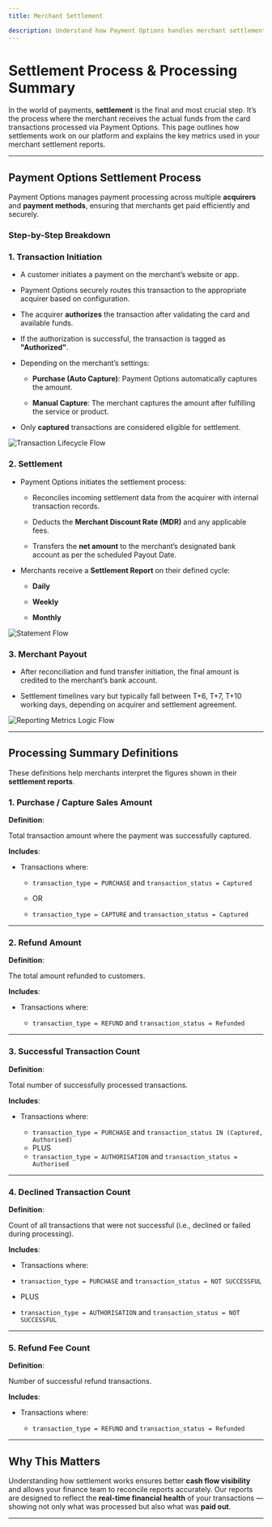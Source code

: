 ```yaml
---
title: Merchant Settlement

description: Understand how Payment Options handles merchant settlements and how to interpret your settlement reports.
---
```


# Settlement Process & Processing Summary

In the world of payments, **settlement** is the final and most crucial step. It’s the process where the merchant receives the actual funds from the card transactions processed via Payment Options. This page outlines how settlements work on our platform and explains the key metrics used in your merchant settlement reports.

---

## Payment Options Settlement Process

Payment Options manages payment processing across multiple **acquirers** and **payment methods**, ensuring that merchants get paid efficiently and securely.

### Step-by-Step Breakdown

### 1. **Transaction Initiation**

- A customer initiates a payment on the merchant’s website or app.

- Payment Options securely routes this transaction to the appropriate acquirer based on configuration.

- The acquirer **authorizes** the transaction after validating the card and available funds.

- If the authorization is successful, the transaction is tagged as **"Authorized"**.

- Depending on the merchant’s settings:

  - **Purchase (Auto Capture)**: Payment Options automatically captures the amount.

  - **Manual Capture**: The merchant captures the amount after fulfilling the service or product.

- Only **captured** transactions are considered eligible for settlement.

![Transaction Lifecycle Flow](/images/flows-msettlement-04.svg)



### 2. **Settlement**

- Payment Options initiates the settlement process:

  - Reconciles incoming settlement data from the acquirer with internal transaction records.

  - Deducts the **Merchant Discount Rate (MDR)** and any applicable fees.

  - Transfers the **net amount** to the merchant’s designated bank account as per the scheduled Payout Date.

- Merchants receive a **Settlement Report** on their defined cycle:

  - **Daily**

  - **Weekly**

  - **Monthly**

![Statement Flow](/images/flows-msettlement-05.svg)



### 3. **Merchant Payout**

- After reconciliation and fund transfer initiation, the final amount is credited to the merchant’s bank account.

- Settlement timelines vary but typically fall between T+6, T+7, T+10 working days, depending on acquirer and settlement agreement.


![Reporting Metrics Logic Flow](/images/flows-msettlement-06.svg)


---

## Processing Summary Definitions

These definitions help merchants interpret the figures shown in their **settlement reports**.

### 1. **Purchase / Capture Sales Amount**

**Definition**:  

Total transaction amount where the payment was successfully captured.

**Includes**:

- Transactions where:

  - `transaction_type = PURCHASE` and `transaction_status = Captured`

  - OR

  - `transaction_type = CAPTURE` and `transaction_status = Captured`

---

### 2. **Refund Amount**

**Definition**:  

The total amount refunded to customers.

**Includes**:

- Transactions where:

  - `transaction_type = REFUND` and `transaction_status = Refunded`

---

### 3. **Successful Transaction Count**

**Definition**:  

Total number of successfully processed transactions.

**Includes**:

- Transactions where:

  - `transaction_type = PURCHASE` and `transaction_status IN (Captured, Authorised)`
  - PLUS
  - `transaction_type = AUTHORISATION` and `transaction_status = Authorised`

---

### 4. **Declined Transaction Count**

**Definition**:  

Count of all transactions that were not successful (i.e., declined or failed during processing).

**Includes**:

- Transactions where:

- `transaction_type = PURCHASE` and `transaction_status = NOT SUCCESSFUL`
- PLUS
- `transaction_type = AUTHORISATION` and `transaction_status = NOT SUCCESSFUL`

---

### 5. **Refund Fee Count**

**Definition**:  

Number of successful refund transactions.

**Includes**:

- Transactions where:

  - `transaction_type = REFUND` and `transaction_status = Refunded`

---

## Why This Matters

Understanding how settlement works ensures better **cash flow visibility** and allows your finance team to reconcile reports accurately. Our reports are designed to reflect the **real-time financial health** of your transactions — showing not only what was processed but also what was **paid out**.

---